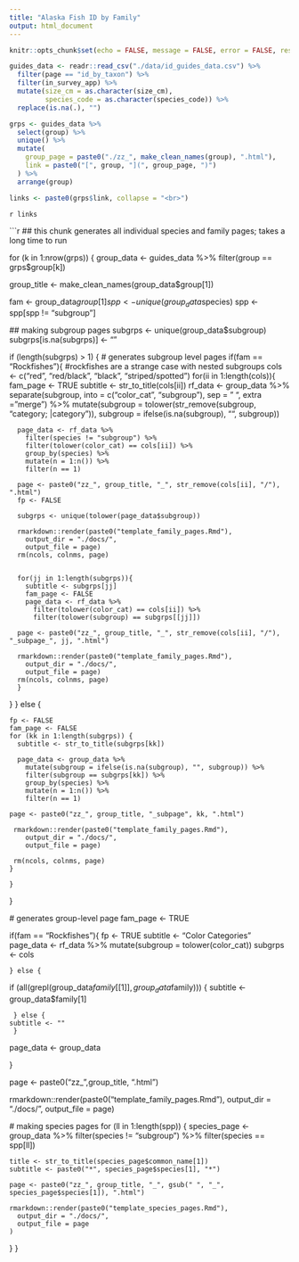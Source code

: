 ```yaml
---
title: "Alaska Fish ID by Family"
output: html_document
---
```


```r
knitr::opts_chunk$set(echo = FALSE, message = FALSE, error = FALSE, results = "asis")
```

```r
guides_data <- readr::read_csv("./data/id_guides_data.csv") %>%
  filter(page == "id_by_taxon") %>%
  filter(in_survey_app) %>%
  mutate(size_cm = as.character(size_cm),
         species_code = as.character(species_code)) %>%
  replace(is.na(.), "")

grps <- guides_data %>%
  select(group) %>%
  unique() %>%
  mutate(
    group_page = paste0("./zz_", make_clean_names(group), ".html"),
    link = paste0("[", group, "](", group_page, ")")
  ) %>%
  arrange(group)

links <- paste0(grps$link, collapse = "<br>")

```

`r links`


```r
## this chunk generates all individual species and family pages; takes a long time to run

for (k in 1:nrow(grps)) {
  group_data <- guides_data %>%
    filter(group == grps$group[k])

  group_title <- make_clean_names(group_data$group[1])

  fam <- group_data$group[1]
  spp <- unique(group_data$species)
  spp <- spp[spp != "subgroup"]


  ## making subgroup pages
  subgrps <- unique(group_data$subgroup)
  subgrps[is.na(subgrps)] <- ""
  
  
  
  if (length(subgrps) > 1) { # generates subgroup level pages
    if(fam == "Rockfishes"){ #rockfishes are a strange case with nested subgroups
      cols <- c("red", "red/black", "black", "striped/spotted")
      for(ii in 1:length(cols)){
      fam_page <- TRUE
      subtitle <- str_to_title(cols[ii])
      rf_data <- group_data %>%
        separate(subgroup, into = c("color_cat", "subgroup"), sep = " ", extra = "merge") %>%
        mutate(subgroup = tolower(str_remove(subgroup, "category; |category")),
                subgroup = ifelse(is.na(subgroup), "", subgroup)) 
      
      page_data <- rf_data %>%
        filter(species != "subgroup") %>%
        filter(tolower(color_cat) == cols[ii]) %>%
        group_by(species) %>%
        mutate(n = 1:n()) %>%
        filter(n == 1)
      
      page <- paste0("zz_", group_title, "_", str_remove(cols[ii], "/"), ".html")
      fp <- FALSE
     
      subgrps <- unique(tolower(page_data$subgroup))
      
      rmarkdown::render(paste0("template_family_pages.Rmd"),
        output_dir = "./docs/",
        output_file = page)
      rm(ncols, colnms, page)
      

      for(jj in 1:length(subgrps)){
        subtitle <- subgrps[jj]
        fam_page <- FALSE
        page_data <- rf_data %>%
          filter(tolower(color_cat) == cols[ii]) %>%
          filter(tolower(subgroup) == subgrps[[jj]])
          
      page <- paste0("zz_", group_title, "_", str_remove(cols[ii], "/"), "_subpage_", jj, ".html")
      
      rmarkdown::render(paste0("template_family_pages.Rmd"),
        output_dir = "./docs/",
        output_file = page)
      rm(ncols, colnms, page)
      }
  } 
      } else {
    
    fp <- FALSE
    fam_page <- FALSE
    for (kk in 1:length(subgrps)) {
      subtitle <- str_to_title(subgrps[kk])

      page_data <- group_data %>%
        mutate(subgroup = ifelse(is.na(subgroup), "", subgroup)) %>%
        filter(subgroup == subgrps[kk]) %>%
        group_by(species) %>%
        mutate(n = 1:n()) %>%
        filter(n == 1)

    page <- paste0("zz_", group_title, "_subpage", kk, ".html")
      
     rmarkdown::render(paste0("template_family_pages.Rmd"),
        output_dir = "./docs/",
        output_file = page)
    
     rm(ncols, colnms, page)
    }

    }
  }



  # generates group-level page
  fam_page <- TRUE
  
  if(fam == "Rockfishes"){
    fp <- TRUE
    subtitle <- "Color Categories"
    page_data <- rf_data %>%
          mutate(subgroup = tolower(color_cat))
    subgrps <- cols
    
    } else {
    
  if (all(grepl(group_data$family[[1]], group_data$family))) {
    subtitle <- group_data$family[1]
 
     } else {
    subtitle <- ""
     }
    
  page_data <- group_data
  
  }
  
  page <- paste0("zz_",group_title, ".html")
  
  
  rmarkdown::render(paste0("template_family_pages.Rmd"),
    output_dir = "./docs/",
    output_file = page)


  
  
  
  
  

  # making species pages
  for (ll in 1:length(spp)) {
    species_page <- group_data %>%
      filter(species != "subgroup") %>%
      filter(species == spp[ll])

    title <- str_to_title(species_page$common_name[1])
    subtitle <- paste0("*", species_page$species[1], "*")

    page <- paste0("zz_", group_title, "_", gsub(" ", "_", species_page$species[1]), ".html")

    rmarkdown::render(paste0("template_species_pages.Rmd"),
      output_dir = "./docs/",
      output_file = page
    )
  }
}